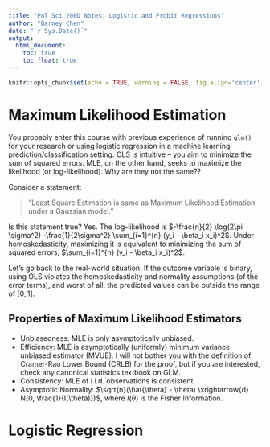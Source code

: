 ```yaml
---
title: "Pol Sci 200D Notes: Logistic and Probit Regressions"
author: "Barney Chen"
date: "`r Sys.Date()`"
output: 
  html_document:
    toc: true
    toc_float: true
---
```


```r
knitr::opts_chunk$set(echo = TRUE, warning = FALSE, fig.align='center')
```

# Maximum Likelihood Estimation

You probably enter this course with previous experience of running `glm()` for your research or using logistic regression in a machine learning prediction/classification setting. OLS is intuitive -- you aim to minimize the sum of squared errors. MLE, on the other hand, seeks to maximize the likelihood (or log-likelihood). Why are they not the same??

Consider a statement: 

> "Least Square Estimation is same as Maximum Likelihood Estimation under a Gaussian model." 

Is this statement true? Yes. The log-likelihood is $-\frac{n}{2} \log(2\pi \sigma^2) -\frac{1}{2\sigma^2} \sum_{i=1}^{n} (y_i - \beta_i x_i)^2$. Under homoskedasticity, maximizing it is equivalent to minimizing the sum of squared errors, $\sum_{i=1}^{n} (y_i - \beta_i x_i)^2$.

Let's go back to the real-world situation. If the outcome variable is binary, using OLS violates the homoskedasticity and normality assumptions (of the error terms), and worst of all, the predicted values can be outside the range of $[0,1]$. 

## Properties of Maximum Likelihood Estimators

- Unbiasedness: MLE is only asymptotically unbiased. 
- Efficiency: MLE is asymptotically (uniformly) minimum variance unbiased estimator (MVUE). I will not bother you with the definition of Cramer-Rao Lower Bound (CRLB) for the proof, but if you are interested, check any canonical statistics textbook on GLM. 
- Consistency: MLE of i.i.d. observations is consistent. 
- Asymptotic Normality: $\sqrt{n}(\hat{\theta} - \theta) \xrightarrow{d} N(0, \frac{1}{I(\theta)})$, where $I(\theta)$ is the Fisher Information.


# Logistic Regression 

